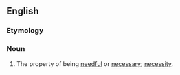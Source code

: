 ==English==

===Etymology===
{{suffix|en|needful|ness}}

===Noun===
{{en-noun|~|es}}

# The property of being [[needful]] or [[necessary]]; [[necessity]].